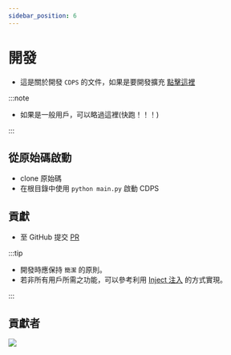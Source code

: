 ```yaml
---
sidebar_position: 6
---
```


# 開發

- 這是關於開發 `CDPS` 的文件，如果是要開發擴充 [點擊這裡](../plugin/index.mdx)

:::note

- 如果是一般用戶，可以略過這裡(快跑！！！)

:::

## 從原始碼啟動

- clone 原始碼
- 在根目錄中使用 `python main.py` 啟動 CDPS

## 貢獻

- 至 GitHub 提交 [PR](https://github.com/ExpTechTW/CDPS/pulls)

:::tip

- 開發時應保持 `簡潔` 的原則。
- 若非所有用戶所需之功能，可以參考利用 [Inject 注入](../more/inject.mdx) 的方式實現。

:::

## 貢獻者

<a href="https://github.com/ExpTechTW/CDPS/graphs/contributors">
  <img src="https://contrib.rocks/image?repo=ExpTechTW/CDPS" />
</a>
